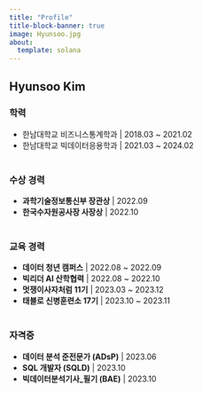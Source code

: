 ```yaml
---
title: "Profile"
title-block-banner: true
image: Hyunsoo.jpg
about:
  template: solana
---
```


## Hyunsoo Kim

### 학력

-   한남대학교 비즈니스통계학과 \| 2018.03 \~ 2021.02
-   한남대학교 빅데이터응용학과 \| 2021.03 \~ 2024.02 </br></br>

### 수상 경력

-   **과학기술정보통신부 장관상** \| 2022.09
-   **한국수자원공사장 사장상** \| 2022.10 </br></br>

### 교육 경력

-   **데이터 청년 캠퍼스** \| 2022.08 \~ 2022.09
-   **빅리더 AI 산학협력** \| 2022.08 \~ 2022.10
-   **멋쟁이사자처럼 11기** \| 2023.03 \~ 2023.12
-   **태블로 신병훈련소 17기** \| 2023.10 \~ 2023.11</br></br>

### 자격증

-   **데이터 분석 준전문가 (ADsP)** \| 2023.06
-   **SQL 개발자 (SQLD)** \| 2023.10
-   **빅데이터분석기사_필기 (BAE)** \| 2023.10
